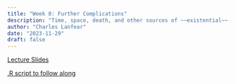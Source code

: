 ```yaml
---
title: "Week 8: Further Complications"
description: "Time, space, death, and other sources of ~~existential~~ statistical dread."
author: "Charles Lanfear"
date: "2023-11-29"
draft: false
---
```


[Lecture Slides](https://clanfear.github.io/ioc_iqa/_lectures/8_complications/slides_complications.html)

[.R script to follow along](https://clanfear.github.io/ioc_iqa/_lectures/8_complications/slides_complications.R)

